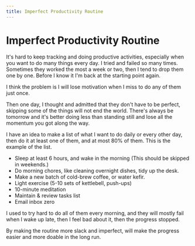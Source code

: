 ```yaml
---
title: Imperfect Productivity Routine
---
```


# Imperfect Productivity Routine

It's hard to keep tracking and doing productive activities, especially when you want to do many things every day. I tried and failed so many times. Sometimes they worked the most a week or two, then I tend to drop them one by one. Before I know it I'm back at the starting point again. 

I think the problem is I will lose motivation when I miss to do any of them just once.

Then one day, I thought and admitted that they don't have to be perfect, skipping some of the things will not end the world. There's always be tomorrow and it's better doing less than standing still and lose all the momentum you got along the way.

I have an idea to make a list of what I want to do daily or every other day, then do it at least one of them, and at most 80% of them. This is the example of the list.

- Sleep at least 6 hours, and wake in the morning (This should be skipped in weekends.)
- Do morning chores, like cleaning overnight dishes, tidy up the desk.
- Make a new batch of cold-brew coffee, or water kefir.
- Light exercise (5-10 sets of kettlebell, push-ups)
- 10-minute meditation
- Maintain & review tasks list
- Email inbox zero

I used to try hard to do all of them every morning, and they will mostly fail when I wake up late, then I feel bad about it, then the progress stopped.

By making the routine more slack and imperfect, will make the progress easier and more doable in the long run.
